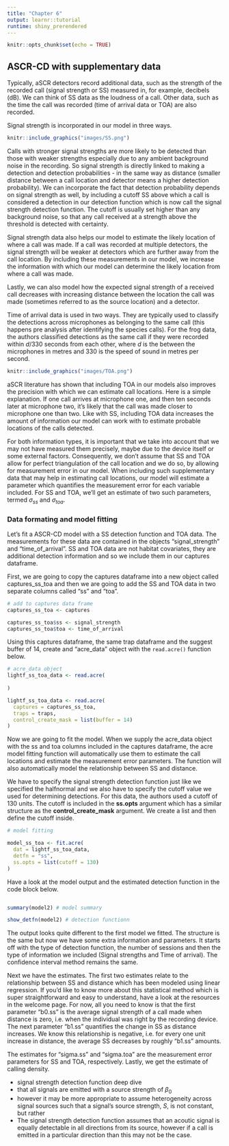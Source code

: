 ```yaml
---
title: "Chapter 6"
output: learnr::tutorial
runtime: shiny_prerendered
---
```


```r
knitr::opts_chunk$set(echo = TRUE)

```

## ASCR-CD with supplementary data 

Typically, aSCR detectors record additional data, such as the strength of the recorded call (signal strength or SS) measured in, for example, decibels (dB). We can think of SS data as the loudness of a call. Other data, such as the time the call was recorded (time of arrival data or TOA) are also recorded. 

Signal strength is incorporated in our model in three ways.

```r
knitr::include_graphics("images/SS.png")
```


Calls with stronger signal strengths are more likely to be detected than those with weaker strengths especially due to any ambient background noise in the recording. So signal strength is directly linked to making a detection and detection probabilities - in the same way as distance (smaller distance between a call location and detector means a higher detection probability).  We can incorporate the fact that detection probability depends on signal strength as well, by including a cutoff SS above which a call is considered a detection in our detection function which is now call the signal strength detection function. The cutoff is usually set higher than any background noise, so that any call received at a strength above the threshold is detected with certainty. 

Signal strength data also helps our model to estimate the likely location of where a call was made. If a call was recorded at multiple detectors, the signal strength will be weaker at detectors which are further away from the call location. By including these measurements in our model, we increase the information with which our model can determine the likely location from where a call was made.

Lastly, we can also model how the expected signal strength of a received call decreases with increasing distance between the location the call was made (sometimes referred to as the source location) and a detector. 

Time of arrival data is used in two ways. They are typically used to classify the detections across microphones as belonging to the same call (this happens pre analysis after identifying the species calls). For the frog data, the authors classified detections as the same call if they were recorded within $d/330$ seconds from each other, where $d$ is the between the microphones in metres and 330 is the speed of sound in metres per second. 

```r
knitr::include_graphics("images/TOA.png")
```

aSCR literature has shown that including TOA in our models also improves the precision with which we can estimate call locations. Here is a simple explanation. If one call arrives at microphone one, and then ten seconds later at microphone two, it's likely that the call was made closer to microphone one than two. Like with SS, including TOA data increases the amount of information our model can work with to estimate probable locations of the calls detected. 

For both information types, it is important that we take into account that we may not have measured them precisely, maybe due to the device itself or some external factors. Consequently, we don't assume that SS and TOA allow for perfect triangulation of the call location and we do so, by allowing for measurement error in our model. When including such supplementary data that may help in estimating call locations, our model will estimate a parameter which quantifies the measurement error for each variable included. For SS and TOA, we'll get an estimate of two such parameters, termed $\sigma_{ss}$ and $\sigma_{toa}$. 

### Data formating and model fitting 

Let's fit a ASCR-CD model with a SS detection function and TOA data. The measurements for these data are contained in the objects "signal_strength" and "time_of_arrival". SS and TOA data are not habitat covariates, they are additional detection information and so we include them in our captures dataframe. 

First, we are going to copy the captures dataframe into a new object called captures_ss_toa and then we are going to add the SS and TOA data in two separate columns called "ss" and "toa". 

```r
# add to captures data frame 
captures_ss_toa <- captures

captures_ss_toa$ss <- signal_strength
captures_ss_toa$toa <- time_of_arrival

```

Using this captures dataframe, the same trap dataframe and the suggest buffer of 14, create and "acre_data" object with the $\texttt{read.acre()}$ function below. 

```r

# acre_data object 
lightf_ss_toa_data <- read.acre(
  
)

```

```r

lightf_ss_toa_data <- read.acre(
  captures = captures_ss_toa,
  traps = traps,
  control_create_mask = list(buffer = 14)
)

```

Now we are going to fit the model. When we supply the acre_data object with the ss and toa columns included in the captures dataframe, the acre model fitting function will automatically use them to estimate the call locations and estimate the measurement error parameters. The function will also automatically model the relationship between SS and distance. 

We have to specify the signal strength detection function just like we specified the halfnormal and we also have to specify the cutoff value we used for determining detections. For this data, the authors used a cutoff of 130 units. The cutoff is included in the **ss.opts** argument which has a similar structure as the **control_create_mask** argument. We create a list and then define the cutoff inside. 

```r

# model fitting 

model_ss_toa <- fit.acre(
  dat = lightf_ss_toa_data, 
  detfn = "ss", 
  ss.opts = list(cutoff = 130)
)

```

Have a look at the model output and the estimated detection function in the code block below.

```r


```


```r

summary(model2) # model summary 

show_detfn(model2) # detection functionn

```

The output looks quite different to the first model we fitted. The structure is the same but now we have some extra information and parameters. It starts off with the type of detection function, the number of sessions and then the type of information we included (Signal strengths and Time of arrival). The confidence interval method remains the same. 

Next we have the estimates. The first two estimates relate to the relationship between SS and distance which has been modeled using linear regression. If you'd like to know more about this statistical method which is super straightforward and easy to understand, have a look at the resources in the welcome page. For now, all you need to know is that the first parameter "b0.ss" is the average signal strength of a call made when distance is zero, i.e. when the individual was right by the recording device. The next parameter "b1.ss" quantifies the change in SS as distance increases. We know this relationship is negative, i.e. for every one unit increase in distance, the average SS decreases by roughly "b1.ss" amounts. 

The estimates for "sigma.ss" and "sigma.toa" are the measurement error parameters for SS and TOA, respectively. Lastly, we get the estimate of calling density.

- signal strength detection function deep dive 
- that all signals are emitted with a source strength of $\beta_0$ 
- however it may be more appropriate to assume heterogeneity across signal sources such that a signal's source strength, $S$, is not constant, but rather
- The signal strength detection function assumes that an acoutic signal
is equally detectable in all directions from its source, however if a
call is emitted in a particular direction than this may not be the
case. 


